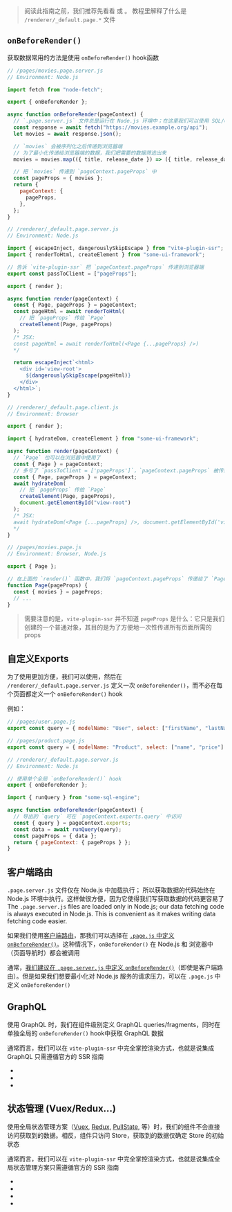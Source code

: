 
> 阅读此指南之前，我们推荐先看看 <Link text="React 教程" href="/react-tour" /> 或 <Link text="Vue 教程" href="/vue-tour" />。
> 教程里解释了什么是 `/renderer/_default.page.*` 文件

## `onBeforeRender()`

获取数据常用的方法是使用 `onBeforeRender()` hook函数

```js
// /pages/movies.page.server.js
// Environment: Node.js

import fetch from "node-fetch";

export { onBeforeRender };

async function onBeforeRender(pageContext) {
  // `.page.server.js` 文件总是运行在 Node.js 环境中；在这里我们可以使用 SQL/ORM 查询
  const response = await fetch("https://movies.example.org/api");
  let movies = await response.json();

  // `movies` 会被序列化之后传递到浏览器端
  // 为了最小化传递给浏览器端的数据，我们把需要的数据筛选出来
  movies = movies.map(({ title, release_date }) => ({ title, release_date }));

  // 把 `movies` 传递到 `pageContext.pageProps` 中
  const pageProps = { movies };
  return {
    pageContext: {
      pageProps,
    },
  };
}
```

```js
// /renderer/_default.page.server.js
// Environment: Node.js

import { escapeInject, dangerouslySkipEscape } from "vite-plugin-ssr";
import { renderToHtml, createElement } from "some-ui-framework";

// 告诉 `vite-plugin-ssr` 把 `pageContext.pageProps` 传递到浏览器端
export const passToClient = ["pageProps"];

export { render };

async function render(pageContext) {
  const { Page, pageProps } = pageContext;
  const pageHtml = await renderToHtml(
    // 把 `pageProps` 传给 `Page`
    createElement(Page, pageProps)
  );
  /* JSX:
  const pageHtml = await renderToHtml(<Page {...pageProps} />)
  */

  return escapeInject`<html>
    <div id='view-root'>
      ${dangerouslySkipEscape(pageHtml)}
    </div>
  </html>`;
}
```

```js
// /renderer/_default.page.client.js
// Environment: Browser

export { render };

import { hydrateDom, createElement } from "some-ui-framework";

async function render(pageContext) {
  // `Page` 也可以在浏览器中使用了
  const { Page } = pageContext;
  // 多亏了 `passToClient = ['pageProps']`，`pageContext.pageProps` 被传递到了浏览器端（客户端）
  const { Page, pageProps } = pageContext;
  await hydrateDom(
    // 把 `pageProps` 传给 `Page`
    createElement(Page, pageProps),
    document.getElementById("view-root")
  );
  /* JSX:
  await hydrateDom(<Page {...pageProps} />, document.getElementById('view-root'))
  */
}
```

```js
// /pages/movies.page.js
// Environment: Browser, Node.js

export { Page };

// 在上面的 `render()` 函数中，我们将 `pageContext.pageProps` 传递给了 `Page`
function Page(pageProps) {
  const { movies } = pageProps;
  // ...
}
```

> 需要注意的是，`vite-plugin-ssr` 并不知道 `pageProps` 是什么：它只是我们创建的一个普通对象，其目的是为了方便地一次性传递所有页面所需的 props

## 自定义Exports

为了使用更加方便，我们可以使用<Link text="Custom Export/Hook" href="/exports" />，然后在 `/renderer/_default.page.server.js` 定义一次 `onBeforeRender()`，而不必在每个页面都定义一个 `onBeforeRender()` hook

例如：

```js
// /pages/user.page.js
export const query = { modelName: "User", select: ["firstName", "lastName"] };
```

```js
// /pages/product.page.js
export const query = { modelName: "Product", select: ["name", "price"] };
```

```js
// /renderer/_default.page.server.js
// Environment: Node.js

// 使用单个全局 `onBeforeRender()` hook
export { onBeforeRender };

import { runQuery } from "some-sql-engine";

async function onBeforeRender(pageContext) {
  // 导出的 `query` 可在 `pageContext.exports.query` 中访问
  const { query } = pageContext.exports;
  const data = await runQuery(query);
  const pageProps = { data };
  return { pageContext: { pageProps } };
}
```

## 客户端路由

`.page.server.js` 文件仅在 Node.js 中加载执行；
所以获取数据的代码始终在 Node.js 环境中执行。这样做很方便，因为它使得我们写获取数据的代码更容易了
The `.page.server.js` files are loaded only in Node.js;
our data fetching code is always executed in Node.js.
This is convenient as it makes writing data fetching code easier.

如果我们使用[客户端路由](/clientRouting)，那我们可以选择在 [`.page.js` 中定义 `onBeforeRender()`](/onBeforeRender-isomorphic)。这种情况下，`onBeforeRender()` 在 Node.js 和 浏览器中（页面导航时）都会被调用

通常，[我们建议在 `.page.server.js` 中定义 `onBeforeRender()`](/onBeforeRender-isomorphic#recommendation)（即使是客户端路由）。但是如果我们想要最小化对 Node.js 服务的请求压力，可以在 `.page.js` 中定义 `onBeforeRender()`

## GraphQL

使用 GraphQL 时，我们在组件级别定义 GraphQL queries/fragments，同时在单独全局的 `onBeforeRender()` hook中获取 GraphQL 数据

通常而言，我们可以在 `vite-plugin-ssr` 中完全掌控渲染方式，也就是说集成 GraphQL 只需遵循官方的 SSR 指南

- <Link href='/apollo-graphql' />
- <Link href='/urql' />
- <Link href='/relay' />

## 状态管理 (Vuex/Redux...)

使用全局状态管理方案（[Vuex](https://vuex.vuejs.org/), [Redux](https://redux.js.org/), [PullState](https://lostpebble.github.io/pullstate/), 等）时，我们的组件不会直接访问获取到的数据。相反，组件只访问 Store，获取到的数据仅确定 Store 的初始状态

通常而言，我们可以在 `vite-plugin-ssr` 中完全掌控渲染方式，也就是说集成全局状态管理方案只需遵循官方的 SSR 指南

- <Link href='/redux' />
- <Link href='/vuex' />
- <Link href='/pinia' />
- <Link href='/pullstate' />
